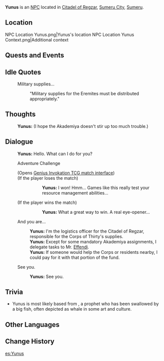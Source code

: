 {{Character Infobox
|type             = NPC
|image            = NPC Yunus.png
|region           = Sumeru
|affiliation      = Corps of Thirty
|title            = "Bigfish"

|ancestry         =
|father           = 
|mother           = 
|spouse           = 
|sibling          = 
|child            = 
|relative         = 

|voiceEN          = 
|voiceCN          = 
|voiceJP          = 
|dialoguereward   = 
}}
'''Yunus''' is an [[NPC]] located in [[Citadel of Regzar]], [[Sumeru City]], [[Sumeru]].

==Location==
<gallery>
NPC Location Yunus.png|Yunus's location
NPC Location Yunus Context.png|Additional context
</gallery>
<!--
==Profile==
''(To be added.)''

===Personality===
''(To be added.)''

===Appearance===
''(To be added.)''
-->
==Quests and Events==
{{Quests and Events}}

==Idle Quotes==
{{Dialogue start}}
: {{DIcon|Idle}} Military supplies...
:: {{A|VO Yunus 01.ogg}} "Military supplies for the Eremites must be distributed appropriately."
{{Dialogue end}}

==Thoughts==
{{All Schemes to Know Explanation|name=Yunus}}
:{{A|VO Yunus All Schemes to Know 01.ogg}} '''Yunus:''' (I hope the Akademiya doesn't stir up too much trouble.)

==Dialogue==
{{Dialogue start}}
:'''Yunus:''' Hello. What can I do for you?
:{{DIcon|TCG}} Adventure Challenge
:;(Opens [[Genius Invokation TCG/Stage/Yunus/The Golden Heist|Genius Invokation TCG match interface]])
:;(If the player loses the match)
:::'''Yunus:''' I won! Hmm... Games like this really test your resource management abilities...
:;(If the player wins the match)
:::'''Yunus:''' What a great way to win. A real eye-opener...
:{{DIcon}} And you are...
::'''Yunus:''' I'm the logistics officer for the Citadel of Regzar, responsible for the Corps of Thirty's supplies.
::'''Yunus:''' Except for some mandatory Akademiya assignments, I delegate tasks to Mr. [[Effendi]].
::'''Yunus:''' If someone would help the Corps or residents nearby, I could pay for it with that portion of the fund.
:{{DIcon}} See you.
::'''Yunus:''' See you.
{{Dialogue end}}
<!--
==Event Dialogue==
===Event Name===
{{Dialogue start}}
:'''{{subst:PAGENAME}}:'''
{{Dialogue end}}
-->

==Trivia==
* Yunus is most likely based from {{Lang|{{w|Jonah in Islam|Yunus ibn Matta}}|ar=يُونُس ابن ماتا|ar_rm=Yūnus ibn Matta}}, a prophet who has been swallowed by a big fish, often depicted as whale in some art and culture.

==Other Languages==
{{Other Languages
|default_hidden = 1
|en      = Yunus
|zhs     = 尤努斯
|zhs_rm  = Yóunǔsī
|zht     = 尤努斯
|zht_rm  = Yóunǔsī
|ja      = ユヌス
|ja_rm   = Yunusu
|ko      = 유누스
|ko_rm   = Yunuseu
|es      = Yunus
|fr      = Yunus
|ru      = Юнус
|th      = Yunus
|vi      = Yunus
|de      = Yunus
|id      = Yunus
|pt      = Yunus
|tr      = Yunus
|it      = Yunus
}}

==Change History==
{{Change History|3.0}}
<!--
==References==
{{Reflist}}
-->
[[es:Yunus]]